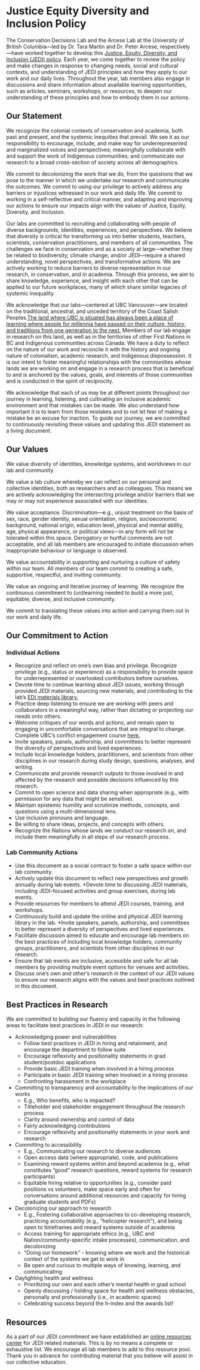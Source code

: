 # Justice Equity Diversity and Inclusion Policy {-#diversity}

The Conservation Decisions Lab and the Arcese Lab at the University of British Columbia---led by Dr. Tara Martin and Dr. Peter Arcese, respectively---have worked together to develop this [Justice, Equity, Diversity, and Inclusion (JEDI) policy](https://www.taramartin.org/equity-diversity-and-inclusion/). Each year, we come together to review the policy and make changes in response to changing needs, social and cultural contexts, and understanding of JEDI principles and how they apply to our work and our daily lives. Throughout the year, lab members also engage in  discussions and share information about available learning opportunities, such as articles, seminars, workshops, or resources, to deepen our understanding of these principles and how to embody them in our actions.

## Our Statement {-#statement}

We recognize the colonial contexts of conservation and academia, both past and present, and the systemic inequities that prevail. We see it as our responsibility to encourage, include, and make way for underrepresented and marginalized voices and perspectives; meaningfully collaborate with and support the work of Indigenous communities; and communicate our research to a broad cross-section of society across all demographics. 

We commit to decolonizing the work that we do, from the questions that we pose to the manner in which we undertake our research and communicate the outcomes. We commit to using our privilege to actively address any barriers or injustices witnessed in our work and daily life. We commit to working in a self-reflective and critical manner, and adapting and improving our actions to ensure our impacts align with the values of Justice, Equity, Diversity, and Inclusion.

Our labs are committed to recruiting and collaborating with people of diverse backgrounds, identities, experiences, and perspectives. We believe that diversity is critical for transforming us into better students, teachers, scientists, conservation practitioners, and members of all communities. The challenges we face in conservation and as a society at large—whether they be related to biodiversity, climate change, and/or JEDI—require a shared understanding, novel perspectives, and transformative actions. We are actively working to reduce barriers to diverse representation in our research, in conservation, and in academia. Through this process, we aim to share knowledge, experience, and insight with each other that can be applied to our future workplaces, many of which share similar legacies of systemic inequality. 

We acknowledge that our labs---centered at UBC Vancouver---are located on the traditional, ancestral, and unceded territory of the Coast Salish Peoples.[The land where UBC is situated has always been a place of learning where people for millennia have passed on their culture, history, and traditions from one generation to the next.](https://indigenous.ubc.ca/indigenous-engagement/musqueam-and-ubc/) Members of our lab engage in research on this land, as well as in the territories of other First Nations in BC and Indigenous communities across Canada. We have a duty to reflect on the nature of our work and reconcile it with the history and ongoing nature of colonialism, academic research, and Indigenous dispossession. It is our intent to foster meaningful relationships with the communities whose lands we are working on and engage in a research process that is beneficial to and is anchored by the values, goals, and interests of those communities and is conducted in the spirit of reciprocity.

We acknowledge that each of us may be at different points throughout our journey in learning, listening, and cultivating an inclusive academic environment and that mistakes can be made. We also understand how important it is to learn from those mistakes and to not let fear of making a mistake be an excuse for inaction. To guide our journey, we are committed to continuously revisiting these values and updating this JEDI statement as a living document. 

## Our Values {-#values}

We value diversity of identities, knowledge systems, and worldviews in our lab and community. 

We value a lab culture whereby we can reflect on our personal and collective identities, both as researchers and as colleagues. This means we are actively acknowledging the intersecting privilege and/or barriers that we may or may not experience associated with our identities.

We value acceptance. Discrimination—e.g., unjust treatment on the basis of sex, race, gender identity, sexual orientation, religion, socioeconomic background, national origin, education level, physical and mental ability, age, physical appearance, or political views—in any form will not be tolerated within this space. Derogatory or hurtful comments are not acceptable, and all lab members are encouraged to initiate discussion when inappropriate behaviour or language is observed. 

We value accountability in supporting and nurturing a culture of safety within our team. All members of our team commit to creating a safe, supportive, respectful, and inviting community. 

We value an ongoing and iterative journey of learning. We recognize the continuous commitment to (un)learning needed to build a more just, equitable, diverse, and inclusive community. 

We commit to translating these values into action and carrying them out in our work and daily life. 

## Our Commitment to Action {-#jediactions}

### Individual Actions {-#individualactions}

* Recognize and reflect on one's own bias and privilege. Recognize privilege (e.g., status or experience) as a responsibility to provide space for underrepresented or overlooked contributors before ourselves. 
* Devote time to continue learning about JEDI issues, working through provided JEDI materials, sourcing new materials, and contributing to the lab’s [EDI materials library.](https://docs.google.com/document/d/102fsqZL8UVf22TX1kTZ1WjQu2U9SrFjEBbQ9NipedXA/edit#heading=h.axugsem4agey)
* Practice deep listening to ensure we are working with peers and collaborators in a meaningful way, rather than dictating or projecting our needs onto others.
* Welcome critiques of our words and actions, and remain open to engaging in uncomfortable conversations that are integral to change. Complete UBC’s conflict engagement course [here.](https://wpl.ubc.ca/browse/conflict-theatre/courses/wpl-pd-icsd)
* Invite speakers, panels, authorship, and committees to better represent the diversity of perspectives and lived experiences.
* Include local knowledge holders, practitioners, and scientists from other disciplines in our research during study design, questions, analyses, and writing.
* Communicate and provide research outputs to those involved in and affected by the research and possible decisions influenced by this research. 
* Commit to open science and data sharing when appropriate (e.g., with permission for any data that might be sensitive).
* Maintain epistemic humility and scrutinize methods, concepts, and questions using a multi-dimensional lens.
* Use inclusive pronouns and language.
* Be willing to share ideas, projects, and concepts with others.
* Recognize the Nations whose lands we conduct our research on, and include them meaningfully in all steps of our research process.

### Lab Community Actions {-#labactions}

* Use this document as a social contract to foster a safe space within our lab community.
* Actively update this document to reflect new perspectives and growth annually during lab events. 
*Devote time to discussing JEDI materials, including JEDI-focused activities and group exercises, during lab events.
* Provide resources for members to attend JEDI courses, training, and workshops. 
* Continuously build and update the online and physical JEDI learning library in the lab. 
*Invite speakers, panels, authorship, and committees to better represent a diversity of perspectives and lived experiences.
* Facilitate discussion aimed to educate and encourage lab members on the best practices of including local knowledge holders, community groups, practitioners, and scientists from other disciplines in our research.
* Ensure that lab events are inclusive, accessible and safe for all lab members by providing multiple event options for venues and activities.
* Discuss one’s own and other’s research in the context of our JEDI values to ensure our research aligns with the values and best practices outlined in this document.

## Best Practices in Research {-#researchpractices}

We are committed to building our fluency and capacity in the following areas to facilitate best practices in JEDI in our research:

* Acknowledging power and vulnerabilities
  *	Follow best practices in JEDI in hiring and retainment, and encourage the department to follow suite
  *	Encourage reflexivity and positionality statements in grad student/postdoc applications
  * Provide basic JEDI training when involved in a hiring process 
  *	Participate in basic JEDI training when involved in a hiring process
  * Confronting harassment in the workplace 

*	Committing to transparency and accountability to the implications of our works
    *	E.g., Who benefits, who is impacted? 
    *	Titleholder and stakeholder engagement throughout the research process
    *	Clarity around ownership and control of data
    *	Fairly acknowledging contributions
    *	Encourage reflexivity and positionality statements in your work and research

*	Committing to accessibility
    *	E.g., Communicating our research to diverse audiences 
    *	Open access data (where appropriate), code, and publications
    *	Examining reward systems within and beyond academia (e.g., what constitutes “good” research questions, reward systems for research participants)
    *	Equitable hiring relative to opportunities (e.g., consider paid positions vs volunteers, make space early and often for conversations around additional resources and capacity for hiring graduate students and PDFs)

*	Decolonizing our approach to research
    *	E.g., Fostering collaborative approaches to co-developing research, practicing accountability (e.g., “helicopter research”), and being open to timeframes and reward systems outside of academia
    *	Access training for appropriate ethics (e.g., UBC and Nation/community-specific intake processes), communication, and decolonizing 
    *	“Doing our homework” - knowing where we work and the historical context of the systems we get to work in
    *	Be open and curious to multiple ways of knowing, learning, and communicating

*	Daylighting health and wellness
    *	Prioritizing our own and each other’s mental health in grad school
    *	Openly discussing / holding space for health and wellness obstacles, personally and professionally (i.e., in academic spaces) 
    *	Celebrating success beyond the h-index and the awards list! 

## Resources {-#jediresources}

As a part of our JEDI commitment we have established an [online resources center](https://docs.google.com/document/d/102fsqZL8UVf22TX1kTZ1WjQu2U9SrFjEBbQ9NipedXA/edit#heading=h.axugsem4agey) for JEDI related materials. This is by no means a complete or exhaustive list. We encourage all lab members to add to this resource pool. Thank you in advance for contributing material that you believe will assist in our collective education. 



